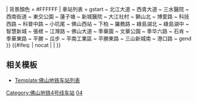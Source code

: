 {{鐵道路線 | lua = 1 | 铁道系统 = 佛山地铁
| 模板名稱 = 佛山地铁4号线
| 名稱 = [[佛山地铁4号线]]（建设中）
| 代表色 = {{佛山地铁标志色|4}}
| Logo = {{#ifeq: {{NAMESPACE}} | {{NS:0}} | }} 
| 背景顏色 = #FFFFFF
| 車站列表 =  gstart ~ 北江大道 ~ 西青大道 ~ 三水醫院 ~ 西南街道 ~ 東交公園 ~ 蓮子塘 ~ 新城醫院 ~ 大江社村 ~ 獅山北 ~ 博愛路 ~ 科技西路 ~ 科普中路 ~ 小坑尾 ~ 佛山西站 ~ 下柏 ~ 羅務路 ~ 綠島湖北 ~ 綠島湖中 ~ 智慧新城 ~ 張槎 ~ 江灣路 ~ 佛山大道 ~ 季華園 ~ 文華公園 ~ 季华六路 ~ 石肯 ~ 季華東路 ~ 平勝 ~ 瓜步 ~ 平南工業區 ~ 平勝東路 ~ 三山新城南 ~ 港口路 ~ gend
}} <includeonly>{{#ifeq: {{{1}}} | nocat | <!--空--> | [[Category:佛山地铁4号线车站]] }}</includeonly><noinclude>

== 相关模板 ==
*[[Template:佛山地铁车站列表]]

[[Category:佛山地铁路线车站模板|04]]
</noinclude>